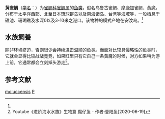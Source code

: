 {{Speciesbox
| name = 黄雀鲷
| status = 
| status_system = 
| image = Pomacentrus moluccensis 1.jpg
| genus = Pomacentrus
| species = moluccensis
| authority = (Bleeker, 1853)<ref name='id7944'>{{cite web| url =http://www.bioinfo.cn/db05/BjdwSpecies.php?action=view&id=7944| title =黄雀鲷| work =《中国动物物种编目数据库》| publisher =中国科学院微生物研究所| author =中国科学院动物研究所| accessdate =2009-04-16| deadurl =yes| archiveurl =https://web.archive.org/web/20160305002026/http://www.bioinfo.cn/db05/BjdwSpecies.php?action=view&id=7944| archivedate =2016-03-05}}</ref>
}}
{{commons category|Pomacentrus moluccensis}}

'''黄雀鲷'''（[[学名|学名]]：{{lang|la|''Pomacentrus moluccensis''}}）为[[雀鲷科|雀鲷科]][[雀鲷属|雀鲷属]]的[[鱼类|鱼类]]，俗名乌鲁古雀鲷、摩鹿加雀鲷、黃魔。分布于太平洋西部、北至日本琉球群岛以及南海诸岛、台湾等海域等，一般栖息于礁池、珊瑚礁及水深0以及3-10米之港口。该物种的模式产地在安汶岛。<ref name='id7944'/>

==水族飼養==
除非环境挤迫，否则很少会持续进击温顺的鱼类。而面对比较具侵略性的鱼类时，它就会显得比较战战竞竞，如果缸里只有它自己一条黃魔的时候，对方如果稍为游上前，它通常都会立刻掉头游走<ref name='idLLIQEGRgzNM'>Youtube《进阶海水水族》生物篇 魔仔鱼 - 作者:登陆鱼[2020-06-19]</ref>。

== 参考文献 ==
{{reflist}}

{{Wikispecies|Pomacentrus moluccensis}}
{{Taxonbar|from=Q2792372}}

[[Category:雀鲷属|moluccensis]]
[[Category:1853年描述的魚類|P]]


{{鲈形目小作品}}